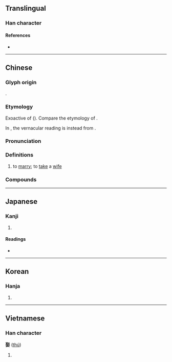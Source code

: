 {{character info/new}}
==Translingual==

===Han character===
{{Han char|rn=38|rad=女|as=08|sn=11|four=17404|canj=SEV|ids=⿱取女}}

====References====
* {{Han ref|kx=0263.300|dkj=06365|dj=0530.180|hdz=21056.010|uh=5A36|ud=23094|bh=B0F9|bd=45305}}

----

==Chinese==
{{zh-forms}}

===Glyph origin===
{{Han etym}}
{{Han compound|取|女|ls=psc|c1=p|c2=s}}.

===Etymology===
Exoactive of {{och-l|取|to take; to obtain; to collect; to fetch}} ({{zh-ref|Schuessler, 2007}}). Compare the etymology of {{zh-l|*嫁}}.

In {{cog|nan|-}}, the vernacular reading is instead from {{zh-l|𤆬|chhōa|to lead; to guide}}.

===Pronunciation===
{{zh-pron
|m=qǔ,qù,1nb=standard,1nc=vernacular,2nb=literary
|c=ceoi2,cou2,ceoi3
|c_note=ceoi2, cou2 - vernacular; ceoi3 - literary
|h=pfs=chhí
|md=ché̤ṳ
|mn=qz,xm:chhú/zz:chhí/tw:chhū/chhōa
|mn_note=chhú/chhí/chhū - literary; chhōa - vernacular
|mn-t=cu2/cua7
|mn-t_note=cu2 - literary; cua7 - vernacular
|w=2qy
|mc=y
|oc=y
|cat=v
}}

===Definitions===
{{zh-hanzi}}

# {{lb|zh|of a man}} to [[marry]]; to [[take]] a [[wife]]
#: {{zh-x|娶 老婆|to marry a woman}}

===Compounds===
{{zh-der|停妻再娶|再娶|另娶|娶妻|娶妻生子|娶媳婦|娶親|嫁娶|子平畢娶|明媒正娶|河伯娶婦|牽絲娶婦|迎娶}}

----

==Japanese==

===Kanji===
{{ja-kanji|grade=|rs=女08}}

# {{defn|lang=ja|sort=女08}}

====Readings====
* {{ja-readings|on=[[しゅ]] (shu)|kun=[[めとる]] (metoru)}}

----

==Korean==

===Hanja===
{{ko-hanja|hangeul=취|rv=chwi|mr=ch'wi}}

# {{defn|lang=ko|sort=女08}}

----

==Vietnamese==

===Han character===
'''娶''' ([[thú]])

# {{defn|lang=vi}}